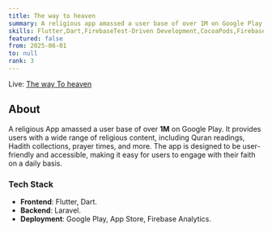 ```yaml
---
title: The way to heaven
summary: A religious app amassed a user base of over 1M on Google Play.
skills: Flutter,Dart,FirebaseTest-Driven Development,CocoaPods,Firebase
featured: false
from: 2025-06-01
to: null
rank: 3
---
```




Live: [The way To heaven](https://play.google.com/store/apps/details?id=com.thewaytoheaveen.eslamicapp&hl=en_US&pli=1)

## About

A religious App amassed a user base of over **1M** on Google Play. It provides users with a wide range of religious content, including Quran readings, Hadith collections, prayer times, and more. The app is designed to be user-friendly and accessible, making it easy for users to engage with their faith on a daily basis. 

### Tech Stack

- **Frontend**: Flutter, Dart.
- **Backend**: Laravel.
- **Deployment**: Google Play, App Store, Firebase Analytics.   
